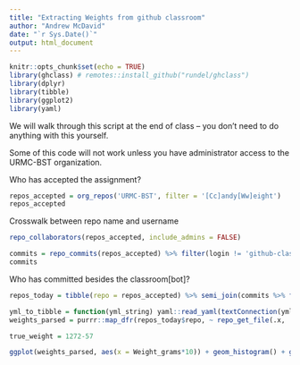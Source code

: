```yaml
---
title: "Extracting Weights from github classroom"
author: "Andrew McDavid"
date: "`r Sys.Date()`"
output: html_document
---
```


```r
knitr::opts_chunk$set(echo = TRUE)
library(ghclass) # remotes::install_github("rundel/ghclass")
library(dplyr)
library(tibble)
library(ggplot2)
library(yaml)
```

We will walk through this script at the end of class -- you don't need to do anything with this yourself.

Some of this code will not work unless you have administrator access to the URMC-BST organization.

Who has accepted the assignment?
```r
repos_accepted = org_repos('URMC-BST', filter = '[Cc]andy[Ww]eight')
repos_accepted
```

Crosswalk between repo name and username

```r
repo_collaborators(repos_accepted, include_admins = FALSE)
```

```r
commits = repo_commits(repos_accepted) %>% filter(login != 'github-classroom[bot]')
commits
```

Who has committed besides the classroom[bot]?



```r
repos_today = tibble(repo = repos_accepted) %>% semi_join(commits %>% filter(date > as.POSIXct('2021-08-29 00:00:00')))

yml_to_tibble = function(yml_string) yaml::read_yaml(textConnection(yml_string)) %>% tibble::as_tibble()
weights_parsed = purrr::map_dfr(repos_today$repo, ~ repo_get_file(.x,  'weight.yml', include_details = FALSE) %>% yml_to_tibble, .id = 'repo')
```

```r
true_weight = 1272-57
```

```r
ggplot(weights_parsed, aes(x = Weight_grams*10)) + geom_histogram() + geom_vline(xintercept = true_weight)
```


